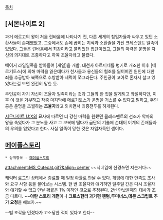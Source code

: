 [[목차]]
== [서몬나이트 2] ==
과거 에르고의 왕이 처음 린바움에 나타나기 전, 다른 세계의 침입자들과 싸우고 있던 소환사들이 존재했었고, 그중에서도 손에 꼽히는 지식과 소환술을 가진 크레스멘트 일족이 있었다. 그들은 린바움에서 최강이라고 불리웠던 집단이었고, 그들의 마력은 운명을 자신의 의지대로 조종하다고 하여 조율자라고 불렸다.

베이거 라일일족을 받아들여 [게일]을 개발, 대천사 아르미네를 병기로 개조한 이후 [메르기토스]에 의해 마력을 잃은데다가 천사들과 용신들의 협조를 잃어버린 원인에 대한 죄를 추궁받아 북쪽으로 추방받아 세력이 쪼그라든다. 주인공이 고아로 혼자서 살고 있었다는걸 보면 완전히 망한 듯.

주인공이 자기 자신이 조율자 일족이라는 것과 그들의 한 짓을 알게되고 좌절하지만, 이후 이 것을 거부하고 작중 마지막에 메르기토스가 운명을 거스를 수 없다고 말하고, 주인공은 운명을 초월하는 '''초율자'''라고 외치면서 최종전투를 하게된다.

[[서몬나이트 U:X]]의 묘사에 따르면 더 강한 마력을 원했던 클레스멘트의 선조가 악마의 왕을 속였다가 그 분노를 사고 그 보복에 떨다가 금단의 기술에 손대어 이계의 존재들과의 우의를 잃었다고 한다. 사실 일족이 망한 것은 자업자득인 셈이다.

== [[메이플스토리]] ==
 * 상위항목 : [[메이플스토리]]

attachment:MS_Cutecat.gif?&align=center
~~닉네임에 신경쓰면 지는거다~~

캐릭터 로그인 상태에서 종료할 때 일정 확률로 만날 수 있다. 게임에 대한 만족도 조사와 요구 사항 등을 물어보는 시스템. 한 번 조율자와 얘기하면 일주일 간은 다시 조율자와 얘기할 수 없고 만날 확률은 1% 이하인 것으로 추정된다. 2번 만났을때의 대사가 조금 다르다. ~~'''아란 스토리 개편'''이나 '''크로스헌터 과거편 팬텀,루미너스,데몬 스크립트 추가 요청'''을 해보자.~~

--별 조각을 던졌다가 고소당한 적이 있다고 한다--
